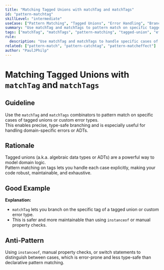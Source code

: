 ```yaml
---
title: "Matching Tagged Unions with matchTag and matchTags"
id: "pattern-matchtag"
skillLevel: "intermediate"
useCase: ["Pattern Matching", "Tagged Unions", "Error Handling", "Branching"]
summary: "Use matchTag and matchTags to pattern match on specific tagged union cases, enabling precise and type-safe branching."
tags: ["matchTag", "matchTags", "pattern-matching", "tagged-union", "effect", "error-handling", "branching"]
rule:
  description: "Use matchTag and matchTags to handle specific cases of tagged unions or custom error types in a declarative, type-safe way."
related: ["pattern-match", "pattern-catchtag", "pattern-matcheffect"]
author: "PaulJPhilp"
---
```


# Matching Tagged Unions with `matchTag` and `matchTags`

## Guideline

Use the `matchTag` and `matchTags` combinators to pattern match on specific cases of tagged unions or custom error types.  
This enables precise, type-safe branching and is especially useful for handling domain-specific errors or ADTs.

## Rationale

Tagged unions (a.k.a. algebraic data types or ADTs) are a powerful way to model domain logic.  
Pattern matching on tags lets you handle each case explicitly, making your code robust, maintainable, and exhaustive.

## Good Example

<Example path="./src/pattern-matchtag.ts" />

**Explanation:**  
- `matchTag` lets you branch on the specific tag of a tagged union or custom error type.
- This is safer and more maintainable than using `instanceof` or manual property checks.

## Anti-Pattern

Using `instanceof`, manual property checks, or switch statements to distinguish between cases, which is error-prone and less type-safe than declarative pattern matching.